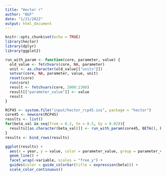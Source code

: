 ```yaml
---
title: "Hector r"
author: "BGF"
date: "1/21/2022"
output: html_document
---
```


```r
knitr::opts_chunk$set(echo = TRUE)
library(hector)
library(dplyr)
library(ggplot2)
```

```r
run_with_param <- function(core, parameter, value) {
  old_value <- fetchvars(core, NA, parameter)
  unit <- as.character(old_value[["units"]])
  setvar(core, NA, parameter, value, unit)
  reset(core)
  run(core)
  result <- fetchvars(core, 2000:2300)
  result[["parameter_value"]] <- value
  result
}

RCP45 <- system.file("input/hector_rcp45.ini", package = "hector")
core45 <- newcore(RCP45)
results <- list()
for(beta_val in seq(from = 0.2, to = 0.5, by = 0.02)){
  results[[as.character(beta_val)]] <- run_with_param(core45, BETA(), beta_val )
}
results <- bind_rows(results)

ggplot(results) +
  aes(x = year, y = value, color = parameter_value, group = parameter_value) +
  geom_line() +
  facet_wrap(~variable, scales = "free_y") +
  guides(color = guide_colorbar(title = expression(beta))) +
  scale_color_continuous()
```

